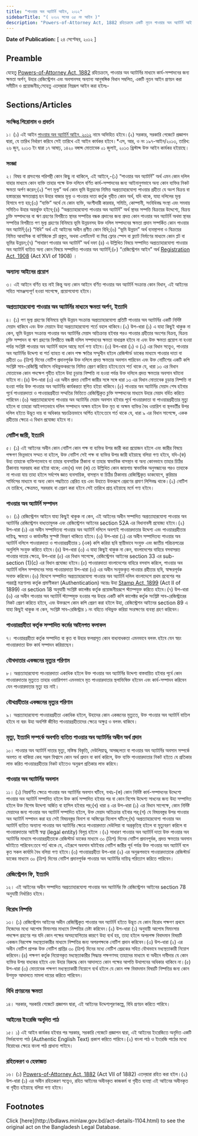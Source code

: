```yaml
---
title: "পাওয়ার অব অ্যাটর্নি আইন, ২০১২"
sidebarTitle: "( ২০১২ সনের ৩৫ নং আইন )"
description: "Powers-of-Attorney Act, 1882 রহিতক্রমে একটি নূতন পাওয়ার অব অ্যাটর্নি আইন প্রণয়নের উদ্দেশ্যে প্রণীত আইন"
---
```


**Date of Publication:** [ ২৪ সেপ্টেম্বর, ২০১২ ]

## Preamble

যেহেতু [Powers-of-Attorney Act, 1882](/laws/volume-3/act-50 "Powers-of-Attorney Act, 1882") রহিতক্রমে, পাওয়ার অব অ্যাটর্নির মাধ্যমে কার্য-সম্পাদনের জন্য ক্ষমতা অর্পণ, উহার রেজিস্ট্রেশন এবং অবসানসহ অন্যান্য আনুষঙ্গিক বিধান সম্বলিত, একটি নূতন আইন প্রণয়ন করা সমীচীন ও প্রয়োজনীয়;সেহেতু এতদ্‌দ্বারা নিম্নরূপ আইন করা হইলঃ-

## Sections/Articles

### সংক্ষিপ্ত শিরোনাম ও প্রবর্তন

১। (১) এই আইন [পাওয়ার অব অ্যাটর্নি আইন, ২০১২](/laws/volume-42/act-1104 "পাওয়ার অব অ্যাটর্নি আইন, ২০১২") নামে অভিহিত হইবে।(২) সরকার, সরকারি গেজেটে প্রজ্ঞাপন দ্বারা, যে তারিখ নির্ধারণ করিবে সেই তারিখে এই আইন কার্যকর হইবে।\*এস, আর, ও নং ১৯৭-আইন/২০১৩, তারিখ: ২৬ জুন, ২০১৩ ইং দ্বারা ১৭ আষাঢ়, ১৪২০ বঙ্গাব্দ মোতাবেক ০১ জুলাই, ২০১৩ খ্রিস্টাব্দ উক্ত আইন কার্যকর হইয়াছে।

### সংজ্ঞা

২। বিষয় বা প্রসংগের পরিপন্থী কোন কিছু না থাকিলে, এই আইনে,-(১) “পাওয়ার অব অ্যাটর্নি” অর্থ এমন কোন দলিল যাহার মাধ্যমে কোন ব্যক্তি তাহার পক্ষে উক্ত দলিলে বর্ণিত কার্য-সম্পাদনের জন্য আইনানুগভাবে অন্য কোন ব্যক্তির নিকট ক্ষমতা অর্পণ করেন;(২) “পণ মূল্য” অর্থ কোন ভূমি উন্নয়নের নিমিত্ত অপ্রত্যাহারযোগ্য পাওয়ার গ্রহীতা যে অংশ বিক্রয় বা হস্তান্তরের ক্ষমতাপ্রাপ্ত হন উহার বাজার মূল্য ও পাওয়ার দাতা কর্তৃক গৃহীত কোন অর্থ, যদি থাকে, যাহা দলিলের মূল্য হিসাবে গণ্য হয়;(৩) “ব্যক্তি” অর্থে যে কোন ব্যক্তি, অংশীদারী কারবার, সমিতি, কোম্পানী, সংবিধিবদ্ধ সংস্থা এবং সমবায় সমিতিও উহার অন্তর্ভুক্ত হইবে;(৪) “অপ্রত্যাহারযোগ্য পাওয়ার অব অ্যাটর্নি” অর্থ স্থাবর সম্পত্তি বিক্রয়ের উদ্দেশ্যে, বিক্রয় চুক্তি সম্পাদনের বা ঋণ গ্রহণের বিপরীতে স্থাবর সম্পত্তির বন্ধক প্রদানের জন্য প্রদত্ত কোন পাওয়ার অব অ্যাটর্নি অথবা স্থাবর সম্পত্তির বিপরীতে পণ মূল্য গ্রহণের বিনিময়ে ভূমি উন্নয়নসহ উক্ত দলিল সম্পাদনের ক্ষমতা প্রদান সম্পর্কিত কোন পাওয়ার অব অ্যাটর্নি;(৫) “বিধি” অর্থ এই আইনের অধীন প্রণীত কোন বিধি;(৬) “ভূমি উন্নয়ন” অর্থ ব্যবস্থাপনা ও বিক্রয়ের নিমিত্ত আবাসিক বা বাণিজ্যিক প্লট প্রস্তুত, অথবা এপার্টমেন্ট বা মিশ্র ফ্লোর স্পেস বা ফ্ল্যাট নির্মাণের মাধ্যমে কোন প্লট বা ভূমির উন্নয়ন;(৭) “সাধারণ পাওয়ার অব অ্যাটর্নি” অর্থ দফা (৪) এ উল্লিখিত বিষয়ে সম্পাদিত অপ্রত্যাহারযোগ্য পাওয়ার অব অ্যাটর্নি ব্যতিত অন্য কোন বিষয়ে সম্পাদিত পাওয়ার অব অ্যাটর্নি;(৮) “রেজিস্ট্রেশন আইন” অর্থ [Registration Act, 1908](/laws/volume-6/act-90 "Registration Act, 1908") (Act XVI of 1908) ।

### অন্যান্য আইনের প্রয়োগ

৩। এই আইনে বর্ণিত হয় নাই কিন্তু অন্য কোন আইনে বর্ণিত পাওয়ার অব অ্যাটর্নি সংক্রান্ত কোন বিধান, এই আইনের সহিত সামঞ্জস্যপূর্ণ হওয়া সাপেক্ষে, প্রয়োগযোগ্য হইবে।

### অপ্রত্যাহারযোগ্য পাওয়ার অব অ্যাটর্নির মাধ্যমে ক্ষমতা অর্পণ, ইত্যাদি

৪। (১) পণ মূল্য গ্রহণের বিনিময়ে ভূমি উন্নয়ন সংক্রান্ত অপ্রত্যাহারযোগ্য প্রতিটি পাওয়ার অব অ্যাটর্নির একটি নির্দিষ্ট মেয়াদ থাকিবে এবং উক্ত মেয়াদে উহা অপ্রত্যাহারযোগ্য শর্তে বহাল থাকিবে।(২) উপ-ধারা (১) এ যাহা কিছুই থাকুক না কেন, ভূমি উন্নয়ন সংক্রান্ত পাওয়ার অব অ্যাটর্নির মেয়াদ অতিক্রান্ত হইবার পরও পাওয়ার গ্রহীতার অংশের বিক্রয়, বিক্রয় চুক্তি সম্পাদন বা ঋণ গ্রহণের বিপরীতে বন্ধকী দলিল সম্পাদনের ক্ষমতা বাধাগ্রস্ত হইবে না এবং উক্ত ক্ষমতা প্রয়োগ না হওয়া পর্যন্ত সংশ্লিষ্ট পাওয়ার অব অ্যাটর্নি বহাল আছে মর্মে গণ্য হইবে।(৩) উপ-ধারা (১) ও (২) এর বিধান সত্ত্বেও, পাওয়ার অব অ্যাটর্নির উদ্দেশ্য বা শর্ত ব্যাহত বা কোন পক্ষ ক্ষতির সম্মুখীন হইলে রেজিস্টার্ড ডাকের মাধ্যমে পাওয়ার দাতা বা গ্রহীতা ৩০ (ত্রিশ) দিনের নোটিশ প্রদানপূর্বক উক্ত দলিলে প্রদত্ত ক্ষমতার অবসান পারিবেন এবং উক্ত নোটিশের একটি কপি সংশ্লিষ্ট সাব-রেজিস্ট্রি অফিসে নথিভুক্তকরণের নিমিত্ত প্রেরণ করিতে হইবে:তবে শর্ত থাকে যে, ধারা ১৩ এর বিধান মোতাবেক কোন পদক্ষেপ গৃহীত হইলে উহা চূড়ান্ত নিষ্পত্তি না হওয়া পর্যন্ত উক্ত দলিলে প্রদত্ত ক্ষমতার অবসান ঘটানো যাইবে না।(৪) উপ-ধারা (৩) এর অধীন প্রদত্ত নোটিশ জারীর সঙ্গে সঙ্গে ধারা ১৩ এর বিধান মোতাবেক চূড়ান্ত নিষ্পত্তি না হওয়া পর্যন্ত উক্ত পাওয়ার অব অ্যাটর্নির কার্যকরতা স্থগিত হইয়া থাকিবে।(৫) পাওয়ার অব অ্যাটর্নির মেয়াদ শেষ হইবার পূর্বে পাওয়ারদাতা ও পাওয়ারগ্রহীতা সম্মতির ভিত্তিতে রেজিস্ট্রিকৃত চুক্তি সম্পাদনের মাধ্যমে উহার মেয়াদ বর্ধিত করিতে পারিবেন।(৬) অপ্রত্যাহারযোগ্য পাওয়ার অব অ্যাটর্নির মেয়াদ অবসান হইবার পূর্বে পাওয়ারদাতা বা পাওয়ারগ্রহীতার মৃত্যু হইলে বা তাহারা আইনগতভাবে দলিল সম্পাদনে অক্ষম হইলে উক্ত মৃত বা অক্ষম ব্যক্তির বৈধ ওয়ারিশ বা স্থলবর্তীর উপর দলিল হইতে উদ্ভূত দায় বা অধিকার স্বয়ংক্রিয়ভাবে অর্পিত হইবে:তবে শর্ত থাকে যে, ধারা ৯ এর বিধান সাপেক্ষে, একক গ্রহীতার ক্ষেত্রে এ বিধান প্রযোজ্য হইবে না।

### নোটিশ জারী, ইত্যাদি

৫। (১) এই আইনের অধীন কোন নোটিশ কোন পক্ষ বা ব্যক্তির উপর জারী করা প্রয়োজন হইলে এবং জারীর বিষয়ে পক্ষগণ ভিন্নভাবে সম্মত না হইলে, উক্ত নোটিশ সেই পক্ষ বা ব্যক্তির উপর জারী হইয়াছে বলিয়া গণ্য হইবে, যদি-(ক) উহা তাহাকে ব্যক্তিগতভাবে বা তাহার ব্যবসায়িক ঠিকানা বা তাহার স্বাভাবিক বাসস্থান বা অন্য কোনভাবে তাহার চিঠির ঠিকানায় সরবরাহ করা হইয়া থাকে; এবং(খ) দফা (ক) তে উল্লিখিত কোন জায়গায় স্বাভাবিক অনুসন্ধানের পরও তাহাকে না পাওয়া যায় তাহা হইলে সর্বশেষ জ্ঞাত ব্যবসায়িক, বাসস্থান বা চিঠির ঠিকানায় রেজিস্ট্রিকৃত ডাকযোগে, কুরিয়ার সার্ভিসের মাধ্যমে বা অন্য কোন পদ্ধতিতে প্রেরিত হয় এবং উহাতে উক্তরূপে প্রেরণের প্রমাণ লিপিবদ্ধ থাকে।(২) নোটিশ যে তারিখে, ক্ষেত্রমত, সরবরাহ বা প্রেরণ করা হইবে সেই তারিখে প্রাপ্ত হইয়াছে মর্মে গণ্য হইবে।

### পাওয়ার অব অ্যাটর্নি সম্পাদন

৬। (১) রেজিস্ট্রেশন আইনে যাহা কিছুই থাকুক না কেন, এই আইনের অধীন সম্পাদিত অপ্রত্যাহারযোগ্য পাওয়ার অব অ্যাটর্নির রেজিস্ট্রেশন বাধ্যতামূলক এবং রেজিস্ট্রেশন আইনের section 52A এর বিধানাবলী প্রযোজ্য হইবে।(২) উপ-ধারা (১) এর অধীন সম্পাদিতব্য পাওয়ার অব অ্যাটর্নি দলিলে অবশ্যই পাওয়ারদাতার উদ্দেশ্য এবং পাওয়ারগ্রহীতার দায়িত্ব, ক্ষমতা ও কার্যাবলীর সুস্পষ্ট বিবরণ থাকিতে হইবে।(৩) উপ-ধারা (১) এর অধীন সম্পাদিতব্য পাওয়ার অব অ্যাটর্নি দলিলে পাওয়ারদাতা ও পাওয়ারগ্রহীতার ১ (এক) কপি করিয়া ছবি স্থায়ীভাবে সংযুক্ত এবং জাতীয় পরিচয়পত্রের অনুলিপি সংযুক্ত করিতে হইবে।(৪) উপ-ধারা (৩) এ যাহা কিছুই থাকুক না কেন, বাংলাদেশের বাহিরে বসবাসরত পাওয়ার দাতার ক্ষেত্রে, উপ-ধারা (৫) এর বিধান সাপেক্ষে, রেজিস্ট্রেশন আইনের section 33 এর sub-section (1)(c) এর বিধান প্রযোজ্য হইবে।(৫) পাওয়ারদাতা বাংলাদেশের বাহিরে বসবাস করিলে, পাওয়ার অব অ্যাটর্নি দলিল সম্পাদনের সময় পাওয়ারদাতা উপ-ধারা (৩) এর অধীন সংযুক্তকৃত পাওয়ার গ্রহীতার ছবি, স্বাক্ষরপূর্বক সনাক্ত করিবেন।(৬) বিদেশে সম্পাদিত অপ্রত্যাহারযোগ্য পাওয়ার অব অ্যাটর্নি দলিল বাংলাদেশে প্রথম প্রবেশের পর পররাষ্ট্র মন্ত্রণালয় কর্তৃক প্রমাণীকরণ (Authentication) অন্তেঃ উহা [Stamp Act, 1899](/laws/volume-4/act-77 "Stamp Act, 1899") (Act II of 1899) এর section 18 অনুযায়ী সংশ্লিষ্ট কালেক্টর কর্তৃক প্রয়োজনীয়রূপে স্ট্যাম্পযুক্ত করিতে হইবে।(৭) উপ-ধারা (৬) এর অধীন পাওয়ার অব অ্যাটর্নি স্ট্যাম্পযুক্ত হওয়ার পর উহার একটি কপি কালেক্টর কর্তৃক সংশ্লিষ্ট সাব-রেজিস্ট্রারের নিকট প্রেরণ করিতে হইবে, এবং উক্তরূপে কোন কপি প্রেরণ করা হইলে উহা, রেজিস্ট্রেশন আইনের section 89 এ যাহা কিছুই থাকুক না কেন, সংশ্লিষ্ট সাব-রেজিস্ট্রার ১ নং বহিতে নথিভুক্ত করিয়া সংরক্ষণের ব্যবস্থা গ্রহণ করিবেন।

### পাওয়ারগ্রহীতা কর্তৃক সম্পাদিত কর্মের আইনগত ফলাফল

৭। পাওয়ারগ্রহীতা কর্তৃক সম্পাদিত বা কৃত বা উহার ফলপ্রসূত কোন বাধ্যবাধকতা এমনভাবে বলবৎ হইবে যেন স্বয়ং পাওয়ারদাতা উক্ত কার্য সম্পাদন করিয়াছেন।

### যৌথদাতার একজনের মৃত্যুর পরিণাম

৮। অপ্রত্যাহারযোগ্য পাওয়ারদাতা একাধিক হইলে উক্ত পাওয়ার অব অ্যাটর্নির উদ্দেশ্য বাস্তবায়িত হইবার পূর্বে কোন পাওয়ারদাতার মৃত্যুতে তাহার ওয়ারিশগণ এমনভাবে মৃত পাওয়ারদাতার স্থলাভিষিক্ত হইবেন এবং কার্য-সম্পাদন করিবেন যেন পাওয়ারদাতার মৃত্যু হয় নাই।

### যৌথগ্রহীতার একজনের মৃত্যুর পরিণাম

৯। অপ্রত্যাহারযোগ্য পাওয়ারগ্রহীতা একাধিক হইলে, উহাদের কোন একজনের মৃত্যুতে, উক্ত পাওয়ার অব অ্যাটর্নি বাতিল হইবে না বরং উহা অবশিষ্ট জীবিত পাওয়ারগ্রহীতাদের ক্ষেত্রে অক্ষুণ্ন ও বলবৎ থাকিবে।

### মৃত্যু, ইত্যাদি সম্পর্কে অবগতি ব্যতিত পাওয়ার অব অ্যাটর্নির অধীন অর্থ প্রদান

১০। পাওয়ার অব অ্যাটর্নি দাতার মৃত্যু, মস্তিস্ক বিকৃতি, দেউলিয়াত্ব, অসচ্ছলতা বা পাওয়ার অব অ্যাটর্নির অবসান সম্পর্কে অবগত না থাকিয়া কেহ সরল বিশ্বাসে কোন অর্থ প্রদান বা কার্য করিলে, উক্ত ব্যক্তি পাওয়ারদাতার নিকট হইতে যে প্রতিকার লাভ করিত পাওয়ারগ্রহীতার নিকট হইতেও অনুরূপ প্রতিকার লাভ করিবে।

### পাওয়ার অব অ্যাটর্নির অবসান

১১। (১) নিম্নবর্ণিত ক্ষেত্রে পাওয়ার অব অ্যাটর্নির অবসান ঘটিবে, যথাঃ-(ক) কোন নির্দিষ্ট কার্য-সম্পাদনের উদ্দেশ্যে পাওয়ার অব অ্যাটর্নি সম্পাদিত হইলে উক্ত কার্য সম্পাদিত হইবার পর বা কোন বিশেষ উদ্দেশ্য সাধনের জন্য উহা সম্পাদিত হইলে উক্ত বিশেষ উদ্দেশ্য অর্জিত বা হাসিল হইবার পর;(খ) ধারা ৪ এর উপ-ধারা (১) এর বিধান সাপেক্ষে, কোন নির্দিষ্ট মেয়াদের জন্য পাওয়ার অব অ্যাটর্নি সম্পাদিত হইলে, উক্ত মেয়াদ অতিক্রান্ত হইবার পর;(গ) যে বিষয়বস্তুর উপর পাওয়ার অব অ্যাটর্নি সম্পাদন করা হয় সেই বিষয়বস্তুর বিনাশ বা অস্তিত্বের বিলোপ ঘটিলে;(ঘ) অপ্রত্যাহারযোগ্য পাওয়ার অব অ্যাটর্নি ব্যতিত অন্যান্য পাওয়ার অব অ্যাটর্নির ক্ষেত্রে পাওয়ারদাতা দেউলিয়া বা অপ্রকৃতিস্থ হইলে বা মৃত্যুবরণ করিলে বা পাওয়ারদাতার আইনী স্বত্বা (legal entity) বিলুপ্ত হইলে ।(২) সাধারণ পাওয়ার অব অ্যাটর্নি দাতা উক্ত পাওয়ার অব অ্যাটর্নির মাধ্যমে পাওয়ারগ্রহীতাকে রেজিস্টার্ড ডাকের মাধ্যমে ৩০ (ত্রিশ) দিনের নোটিশ প্রদানপূর্বক, প্রদত্ত ক্ষমতার অবসান ঘটাইতে পারিবেন:তবে শর্ত থাকে যে, এইরূপে অবসান ঘটাইবার নোটিশ জারীর পূর্ব পর্যন্ত উক্ত পাওয়ার অব অ্যাটর্নি বলে কৃত সকল কার্যাদি বৈধ বলিয়া গণ্য হইবে।(৩) পাওয়ারগ্রহীতা উপ-ধারা (২) এর অনুরূপভাবে পাওয়ারদাতাকে রেজিস্টার্ড ডাকের মাধ্যমে ৩০ (ত্রিশ) দিনের নোটিশ প্রদানপূর্বক পাওয়ার অব অ্যাটর্নির দায়িত্ব পরিত্যাগ করিতে পারিবেন।

### রেজিস্ট্রেশন ফি, ইত্যাদি

১২। এই আইনের অধীন সম্পাদিত অপ্রত্যাহারযোগ্য পাওয়ার অব অ্যাটর্নির ফি রেজিস্ট্রেশন আইনের section 78 অনুযায়ী নির্ধারিত হইবে।

### বিরোধ নিষ্পত্তি

১৩। (১) রেজিস্ট্রেশন আইনের অধীন রেজিস্ট্রিকৃত পাওয়ার অব অ্যাটর্নি হইতে উদ্ভূত যে কোন বিরোধ পক্ষগণ প্রথমে নিজেদের মধ্যে আপোষ মিমাংসার মাধ্যমে নিষ্পত্তির চেষ্টা করিবেন।(২) উপ-ধারা (১) অনুযায়ী আপোষ মিমাংসার পদক্ষেপ গ্রহণের পর যদি কোন পক্ষের অসহযোগিতার কারণে উহা ব্যর্থ হয়, তাহা হইলে অপরপক্ষ বিবাদমান বিষয়টি একজন নিরপেক্ষ মধ্যস্থতাকারীর মাধ্যমে নিষ্পত্তির জন্য অপরপক্ষকে নোটিশ প্রদান করিবেন।(৩) উপ-ধারা (২) এর অধীন নোটিশ প্রাপক উক্ত নোটিশ প্রাপ্তির ৩০ (ত্রিশ) দিনের মধ্যে নোটিশ প্রেরকের সহিত যৌথভাবে মধ্যস্থতাকারী নিয়োগ করিবেন।(৪) পক্ষগণ কর্তৃক নিয়োগকৃত মধ্যস্থতাকারীর সিদ্ধান্ত পক্ষগণসহ তাহাদের মাধ্যমে বা অধীনে দাবীদার যে কোন ব্যক্তির উপর বাধ্যকর হইবে এবং উহার বিরুদ্ধে কোন আদালতে কোন পক্ষের আপত্তি উত্থাপনের অধিকার থাকিবে না।(৫) উপ-ধারা (৩) মোতাবেক পক্ষগণ মধ্যস্থতাকারী নিয়োগে ব্যর্থ হইলে যে কোন পক্ষ বিবাদমান বিষয়টি নিষ্পত্তির জন্য কোন উপযুক্ত আদালতে মামলা দায়ের করিতে পারিবেন।

### বিধি প্রণয়নের ক্ষমতা

১৪। সরকার, সরকারি গেজেটে প্রজ্ঞাপন দ্বারা, এই আইনের উদ্দেশ্যপূরণকল্পে, বিধি প্রণয়ন করিতে পারিবে।

### আইনের ইংরেজি অনূদিত পাঠ

১৫। ১) এই আইন কার্যকর হইবার পর সরকার, সরকারি গেজেটে প্রজ্ঞাপন দ্বারা, এই আইনের ইংরেজিতে অনূদিত একটি নির্ভরযোগ্য পাঠ (Authentic English Text) প্রকাশ করিতে পারিবে।(২) বাংলা পাঠ ও ইংরেজি পাঠের মধ্যে বিরোধের ক্ষেত্রে বাংলা পাঠ প্রাধান্য পাইবে।

### রহিতকরণ ও হেফাজত

১৬। (১) [Powers-of-Attorney Act, 1882](/laws/volume-3/act-50 "Powers-of-Attorney Act, 1882") (Act VII of 1882) এতদ্‌দ্বারা রহিত করা হইল।(২) উপ-ধারা (১) এর অধীন রহিতকরণ সত্ত্বেও, রহিত আইনের অধীনকৃত কাজকর্ম বা গৃহীত ব্যবস্থা এই আইনের অধীনকৃত বা গৃহীত হইয়াছে বলিয়া গণ্য হইবে।

## Footnotes

<Note>
  Click [here](http://bdlaws.minlaw.gov.bd/act-details-1104.html) to see the original act on the Bangladesh Legal Database.
</Note>
